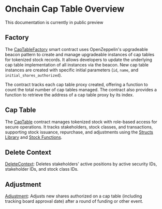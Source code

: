 

# Onchain Cap Table Overview
<Callout emoji="⏳">This documentation is currently in public preview</Callout>

## Factory

The [CapTableFactory](https://github.com/transfer-agent-protocol/tap-cap-table/blob/main/chain/src/CapTableFactory.sol) smart contract uses OpenZeppelin's upgradeable beacon pattern to create and manage upgradeable instances of cap tables for tokenized stock records. It allows developers to update the underlying cap table implementation of all instances via the beacon. New cap table instances are created with specific initial parameters (`id`, `name`, and `initial_shares_authorized`).

The contract tracks each cap table proxy created, offering a function to count the total number of cap tables managed. The contract also provides a function to retrieve the address of a cap table proxy by its index.

## Cap Table

The [CapTable](https://github.com/transfer-agent-protocol/tap-cap-table/blob/main/chain/src/CapTable.sol) contract manages tokenized stock with role-based access for secure operations. It tracks stakeholders, stock classes, and transactions, supporting stock issuance, repurchase, and adjustments using the [Structs Library](/protocol/structs-lib) and [Stock Functions](/protocol/stock-lib).

## Delete Context

[DeleteContext](https://github.com/transfer-agent-protocol/tap-cap-table/blob/main/chain/src/lib/DeleteContext.sol): Deletes stakeholders' active positions by active security IDs, stakeholder IDs, and stock class IDs.

## Adjustment
[Adjustment](https://github.com/transfer-agent-protocol/tap-cap-table/blob/main/chain/src/transactions/Adjustment.sol): Adjusts new shares authorized on a cap table (including tracking board approval date) after a round of funding or other event.

<Cards>
  <Card
	title="Structs Library"
	href="/protocol/structs-lib"
	/>
	<Card
	title="Stock Functions"
	href="/protocol/stock-lib"
	/>
</Cards>